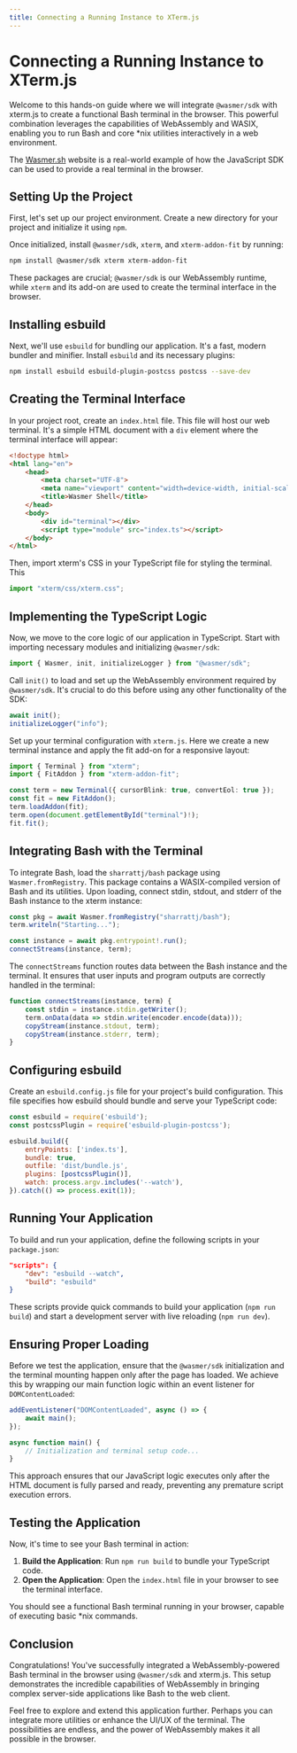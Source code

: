 ```yaml
---
title: Connecting a Running Instance to XTerm.js
---
```


# Connecting a Running Instance to XTerm.js


Welcome to this hands-on guide where we will integrate `@wasmer/sdk` with
xterm.js to create a functional Bash terminal in the browser. This powerful
combination leverages the capabilities of WebAssembly and WASIX, enabling you to
run Bash and core *nix utilities interactively in a web environment.

The [Wasmer.sh][wasmer-sh] website is a real-world example of how the JavaScript
SDK can be used to provide a real terminal in the browser.


<Cards>
    <Card title="GitHub" href="https://github.com/wasmerio/wasmer-js/tree/main/examples/wasmer.sh" target="_blank" />
    <Card title="Try Me" href="https://github.com/wasmerio/wasmer-js" target="_blank" />
</Cards>

## Setting Up the Project

First, let's set up our project environment. Create a new directory for your
project and initialize it using `npm`.

Once initialized, install `@wasmer/sdk`, `xterm`, and `xterm-addon-fit` by
running:

```sh copy
npm install @wasmer/sdk xterm xterm-addon-fit
```

These packages are crucial; `@wasmer/sdk` is our WebAssembly runtime, while
`xterm` and its add-on are used to create the terminal interface in the browser.

## Installing esbuild

Next, we'll use `esbuild` for bundling our application. It's a fast, modern
bundler and minifier. Install `esbuild` and its necessary plugins:

```sh copy
npm install esbuild esbuild-plugin-postcss postcss --save-dev
```

## Creating the Terminal Interface

In your project root, create an `index.html` file. This file will host our web
terminal. It's a simple HTML document with a `div` element where the terminal
interface will appear:

```html filename="index.html" copy
<!doctype html>
<html lang="en">
    <head>
        <meta charset="UTF-8">
        <meta name="viewport" content="width=device-width, initial-scale=1.0">
        <title>Wasmer Shell</title>
    </head>
    <body>
        <div id="terminal"></div>
        <script type="module" src="index.ts"></script>
    </body>
</html>
```

Then, import xterm's CSS in your TypeScript file for styling the terminal. This

```typescript filename="index.ts" copy
import "xterm/css/xterm.css";
```

## Implementing the TypeScript Logic

Now, we move to the core logic of our application in TypeScript. Start with
importing necessary modules and initializing `@wasmer/sdk`:

```typescript filename="index.ts" copy
import { Wasmer, init, initializeLogger } from "@wasmer/sdk";
```

Call `init()` to load and set up the WebAssembly environment required by
`@wasmer/sdk`. It's crucial to do this before using any other functionality of
the SDK:

```typescript filename="index.ts" copy
await init();
initializeLogger("info");
```

Set up your terminal configuration with `xterm.js`. Here we create a new
terminal instance and apply the fit add-on for a responsive layout:

```typescript filename="index.ts" copy
import { Terminal } from "xterm";
import { FitAddon } from "xterm-addon-fit";

const term = new Terminal({ cursorBlink: true, convertEol: true });
const fit = new FitAddon();
term.loadAddon(fit);
term.open(document.getElementById("terminal")!);
fit.fit();
```

## Integrating Bash with the Terminal

To integrate Bash, load the `sharrattj/bash` package using
`Wasmer.fromRegistry`. This package contains a WASIX-compiled version of Bash
and its utilities. Upon loading, connect stdin, stdout, and stderr of the Bash
instance to the xterm instance:

```typescript filename="index.ts" copy
const pkg = await Wasmer.fromRegistry("sharrattj/bash");
term.writeln("Starting...");

const instance = await pkg.entrypoint!.run();
connectStreams(instance, term);
```

The `connectStreams` function routes data between the Bash instance and the
terminal. It ensures that user inputs and program outputs are correctly handled
in the terminal:

```typescript filename="index.ts" copy
function connectStreams(instance, term) {
    const stdin = instance.stdin.getWriter();
    term.onData(data => stdin.write(encoder.encode(data)));
    copyStream(instance.stdout, term);
    copyStream(instance.stderr, term);
}
```

## Configuring esbuild

Create an `esbuild.config.js` file for your project's build configuration. This
file specifies how esbuild should bundle and serve your TypeScript code:

```javascript filename="esbuild.config.js" copy
const esbuild = require('esbuild');
const postcssPlugin = require('esbuild-plugin-postcss');

esbuild.build({
    entryPoints: ['index.ts'],
    bundle: true,
    outfile: 'dist/bundle.js',
    plugins: [postcssPlugin()],
    watch: process.argv.includes('--watch'),
}).catch(() => process.exit(1));
```

## Running Your Application

To build and run your application, define the following scripts in your `package.json`:

```json copy
"scripts": {
    "dev": "esbuild --watch",
    "build": "esbuild"
}
```

These scripts provide quick commands to build your application (`npm run build`)
and start a development server with live reloading (`npm run dev`).

## Ensuring Proper Loading

Before we test the application, ensure that the `@wasmer/sdk` initialization and
the terminal mounting happen only after the page has loaded. We achieve this by
wrapping our main function logic within an event listener for
`DOMContentLoaded`:

```typescript filename="index.ts"
addEventListener("DOMContentLoaded", async () => {
    await main();
});

async function main() {
    // Initialization and terminal setup code...
}
```

This approach ensures that our JavaScript logic executes only after the HTML
document is fully parsed and ready, preventing any premature script execution
errors.

## Testing the Application

Now, it's time to see your Bash terminal in action:

1. **Build the Application**: Run `npm run build` to bundle your TypeScript code.
2. **Open the Application**: Open the `index.html` file in your browser to see the terminal interface.

You should see a functional Bash terminal running in your browser, capable of
executing basic *nix commands.

## Conclusion

Congratulations! You've successfully integrated a WebAssembly-powered Bash
terminal in the browser using `@wasmer/sdk` and xterm.js. This setup
demonstrates the incredible capabilities of WebAssembly in bringing complex
server-side applications like Bash to the web client.

Feel free to explore and extend this application further. Perhaps you can
integrate more utilities or enhance the UI/UX of the terminal. The possibilities
are endless, and the power of WebAssembly makes it all possible in the browser.

[wasmer-sh]: https://wasmer.sh/
[xterm-js]: https://xtermjs.org/
[bash]: https://wasmer.io/sharrattj/bash
